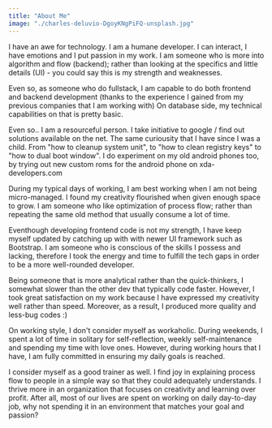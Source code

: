 ```yaml
---
title: "About Me"
image: "./charles-deluvio-DgoyKNgPiFQ-unsplash.jpg"
---
```



I have an awe for technology. I am a humane developer. I can interact, I have emotions and I put passion in my work.
I am someone who is more into algorithm and flow (backend); rather than looking at the specifics and little details (UI) - you could say this is my strength and weaknesses.

Even so, as someone who do fullstack, I am capable to do both frontend and backend development (thanks to the experience I gained from my previous companies that I am working with)
On database side, my technical capabilities on that is pretty basic.

Even so..
I am a resourceful person. I take initiative to google / find out solutions available on the net. The same curiousity that I have since I was a child. From "how to cleanup system unit", to "how to clean registry keys" to "how to dual boot window". I do experiment on my old android phones too, by trying out new custom roms for the android phone on xda-developers.com

During my typical days of working, I am best working when I am not being micro-managed. I found my creativity flourished when given enough space to grow. I am someone who like optimization of process flow; rather than repeating the same old method that usually consume a lot of time.

Eventhough developing frontend code is not my strength, I have keep myself updated by catching up with with newer UI framework such as Bootstrap. I am someone who is conscious of the skills I possess and lacking, therefore I took the energy and time to fulfill the tech gaps in order to be a more well-rounded developer.

Being someone that is more analytical rather than the quick-thinkers, I somewhat slower than the other dev that typically code faster. However, I took great satisfaction on my work because I have expressed my creativity well rather than speed. Moreover, as a result, I produced more quality and less-bug codes :)

On working style, I don't consider myself as workaholic. During weekends, I spent a lot of time in solitary for self-reflection, weekly self-maintenance and spending my time with love ones. However, during working hours that I have, I am fully committed in ensuring my daily goals is reached.

I consider myself as a good trainer as well. I find joy in explaining process flow to people in a simple way so that they could adequately understands. I thrive more in an organization that focuses on creativity and learning over profit. After all, most of our lives are spent on working on daily day-to-day job, why not spending it in an environment that matches your goal and passion?
